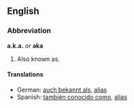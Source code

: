 ==English==
===Abbreviation===
'''a.k.a.''' ''or'' '''aka'''

#Also known as.

==== Translations ====
<!--Add ABBREVIATIONS here where these exist, rather than full forms-->
*German: [[auch bekannt als]], [[alias]]
*Spanish: [[también conocido como]], [[alias]]